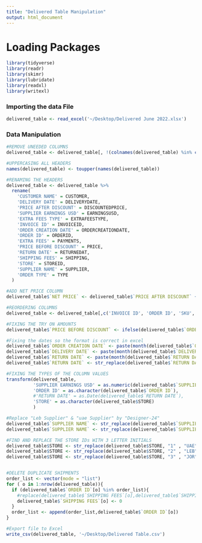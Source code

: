 ```yaml
---
title: "Delivered Table Manipulation"
output: html_document
---
```

# Loading Packages
```r
library(tidyverse)
library(readr)
library(skimr)
library(lubridate)
library(readxl)
library(writexl)
```

### Importing the data File
```r
delivered_table <- read_excel('~/Desktop/Delivered June 2022.xlsx')
```

### Data Manipulation
```r
#REMOVE UNEEDED COLUMNS
delivered_table <- delivered_table[, !(colnames(delivered_table) %in% c('key'))]

#UPPERCASING ALL HEADERS
names(delivered_table) <- toupper(names(delivered_table))

#RENAMING THE HEADERS
delivered_table <- delivered_table %>%
  rename(
    'CUSTOMER NAME' = CUSTOMER,
    'DELIVERY DATE' = DELIVERYDATE,
    'PRICE AFTER DISCOUNT' = DISCOUNTEDPRICE,
    'SUPPLIER EARNINGS USD' = EARNINGSUSD,
    'EXTRA FEES TYPE' = EXTRAFEESTYPE,
    'INVOICE ID' = INVOICEID,
    'ORDER CREATION DATE' = ORDERCREATIONDATE,
    'ORDER ID' = ORDERID,
    'EXTRA FEES' = PAYMENTS,
    'PRICE BEFORE DISCOUNT' = PRICE,
    'RETURN DATE' = RETURNEDAT,
    'SHIPPING FEES' = SHIPPING,
    'STORE' = STOREID,
    'SUPPLIER NAME' = SUPPLIER,
    'ORDER TYPE' = TYPE
  )

#ADD NET PRICE COLUMN
delivered_table$`NET PRICE` <- delivered_table$`PRICE AFTER DISCOUNT` + delivered_table$`SHIPPING FEES` + delivered_table$`EXTRA FEES`

#REORDERING COLUMNS
delivered_table <- delivered_table[,c('INVOICE ID', 'ORDER ID', 'SKU', 'STORE', 'CUSTOMER NAME', 'SUPPLIER NAME', 'SUPPLIER EARNINGS USD', 'ORDER TYPE', 'ORDER CREATION DATE', 'DELIVERY DATE', 'RETURN DATE', 'CURRENCY', 'PRICE BEFORE DISCOUNT', 'PRICE AFTER DISCOUNT', 'SHIPPING FEES', 'EXTRA FEES', 'EXTRA FEES TYPE', 'NET PRICE')]

#FIXING THE TRY ON AMOUNTS
delivered_table$`PRICE BEFORE DISCOUNT` <- ifelse(delivered_table$`ORDER TYPE` == "TRY ON", 0, delivered_table$`PRICE BEFORE DISCOUNT`)

#Fixing the dates so the format is correct in excel
delivered_table$`ORDER CREATION DATE` <- paste(month(delivered_table$`ORDER CREATION DATE`), day(delivered_table$`ORDER CREATION DATE`), year(delivered_table$`ORDER CREATION DATE`), sep = '-')
delivered_table$`DELIVERY DATE` <- paste(month(delivered_table$`DELIVERY DATE`), day(delivered_table$`DELIVERY DATE`), year(delivered_table$`DELIVERY DATE`), sep = '-')
delivered_table$`RETURN DATE` <- paste(month(delivered_table$`RETURN DATE`), day(delivered_table$`RETURN DATE`), year(delivered_table$`RETURN DATE`), sep = '-')
delivered_table$`RETURN DATE` <- str_replace(delivered_table$`RETURN DATE`, "NA-NA-NA", "NA")

#FIXING THE TYPES OF THE COLUMN VALUES
transform(delivered_table,
          'SUPPLIER EARNINGS USD' = as.numeric(delivered_table$`SUPPLIER EARNINGS USD`),
          'ORDER ID' = as.character(delivered_table$`ORDER ID`),
          #'RETURN DATE' = as.Date(delivered_table$`RETURN DATE`),
          'STORE' = as.character(delivered_table$STORE)
          )

#Replace "Leb Supplier" & "uae Supplier" by "Designer-24"
delivered_table$`SUPPLIER NAME` <- str_replace(delivered_table$`SUPPLIER NAME`, "Leb Supplier", "Designer-24")
delivered_table$`SUPPLIER NAME` <- str_replace(delivered_table$`SUPPLIER NAME`, "UAE Supplier", "Designer-24")

#FIND AND REPLACE THE STORE IDs WITH 3 LETTER INITIALS
delivered_table$STORE <- str_replace(delivered_table$STORE, "1" , "UAE")
delivered_table$STORE <- str_replace(delivered_table$STORE, "2" , "LEB")
delivered_table$STORE <- str_replace(delivered_table$STORE, "3" , "JOR")


#DELETE DUPLICATE SHIPMENTS
order_list <- vector(mode = "list")
for ( o in 1:nrow(delivered_table)){
  if (delivered_table$`ORDER ID`[o] %in% order_list){
    #replace(delivered_table$`SHIPPING FEES`[o],delivered_table$`SHIPPING FEES`[o],0)
    delivered_table$`SHIPPING FEES`[o] <- 0
  }
  order_list <- append(order_list,delivered_table$`ORDER ID`[o])
}

#Export file to Excel
write_csv(delivered_table, '~/Desktop/Delivered Table.csv')



```

